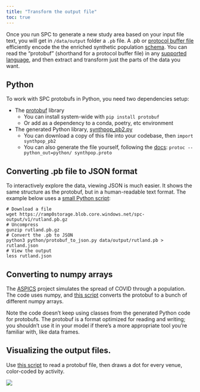 ```yaml
---
title: "Transform the output file"
toc: true
---
```


Once you run SPC to generate a new study area based on your input file text, you will get in `/data/output` folder a `.pb` file. A .pb or [protocol buffer file](https://developers.google.com/protocol-buffers/docs/overview) efficiently encode the the enriched synthetic population [schema](https://github.com/alan-turing-institute/uatk-spc/blob/main/synthpop.proto). You
can read the "protobuf" (shorthand for a protocol buffer file) in any
[supported language](https://developers.google.com/protocol-buffers/docs/overview#cross-lang),
and then extract and transform just the parts of the data you want.

## Python

To work with SPC protobufs in Python, you need two dependencies setup:

- The [protobuf](https://pypi.org/project/protobuf/) library
  - You can install system-wide with `pip install protobuf`
  - Or add as a dependency to a conda, poetry, etc environment
- The generated Python library, [synthpop_pb2.py](https://raw.githubusercontent.com/alan-turing-institute/uatk-spc/main/python/synthpop_pb2.py)
  - You can download a copy of this file into your codebase, then `import synthpop_pb2`
  - You can also generate the file yourself, following the [docs](https://developers.google.com/protocol-buffers/docs/reference/python-generated): `protoc --python_out=python/ synthpop.proto`

## Converting .pb file to JSON format

To interactively explore the data, viewing JSON is much easier. It shows the
same structure as the protobuf, but in a human-readable text format. The
example below uses a [small Python
script](https://github.com/alan-turing-institute/uatk-spc/blob/main/python/protobuf_to_json.py):

```shell
# Download a file
wget https://ramp0storage.blob.core.windows.net/spc-output/v1/rutland.pb.gz
# Uncompress
gunzip rutland.pb.gz
# Convert the .pb to JSON
python3 python/protobuf_to_json.py data/output/rutland.pb > rutland.json
# View the output
less rutland.json
```

## Converting to numpy arrays

The [ASPICS](https://github.com/alan-turing-institute/uatk-aspics) project simulates the
spread of COVID through a population. The code uses numpy, and [this
script](https://github.com/alan-turing-institute/uatk-aspics/blob/main/convert_snapshot.py)
converts the protobuf to a bunch of different numpy arrays.

Note the code doesn't keep using classes from the generated Python code for
protobufs. The protobuf is a format optimized for reading and writing; you
shouldn't use it in your model if there's a more appropriate tool you're
familiar with, like data frames.

## Visualizing the output files.

Use [this
script](https://github.com/alan-turing-institute/uatk-spc/blob/main/python/draw_venues.py)
to read a protobuf file, then draws a dot for every venue, color-coded by
activity.

![](img/venues.png)
